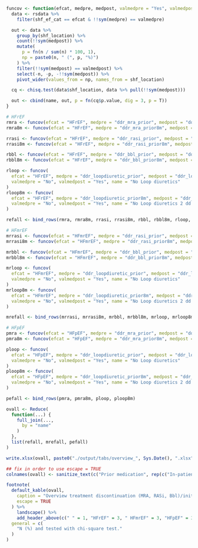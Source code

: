 ```r

funcov <- function(efcat, medpre, medpost, valmedpre = "Yes", valmedpost = "No", name) {
  data <- rsdata %>%
    filter(shf_ef_cat == efcat & !!sym(medpre) == valmedpre)

  out <- data %>%
    group_by(shf_location) %>%
    count(!!sym(medpost)) %>%
    mutate(
      p = fn(n / sum(n) * 100, 1),
      np = paste0(n, " (", p, "%)")
    ) %>%
    filter(!!sym(medpost) == valmedpost) %>%
    select(-n, -p, -!!sym(medpost)) %>%
    pivot_wider(values_from = np, names_from = shf_location)

  cq <- chisq.test(data$shf_location, data %>% pull(!!sym(medpost)))

  out <- cbind(name, out, p = fn(cq$p.value, dig = 3, p = T))
}

# HFrEF
rmra <- funcov(efcat = "HFrEF", medpre = "ddr_mra_prior", medpost = "ddr_mra_post", name = "MRA")
rmra8m <- funcov(efcat = "HFrEF", medpre = "ddr_mra_prior8m", medpost = "ddr_mra_post", name = "MRA 2 dd / 8 mo")

rrasi <- funcov(efcat = "HFrEF", medpre = "ddr_rasi_prior", medpost = "ddr_rasi_post", name = "RASi")
rrasi8m <- funcov(efcat = "HFrEF", medpre = "ddr_rasi_prior8m", medpost = "ddr_rasi_post", name = "RASi 2 dd / 8 mo")

rbbl <- funcov(efcat = "HFrEF", medpre = "ddr_bbl_prior", medpost = "ddr_bbl_post", name = "Bbl")
rbbl8m <- funcov(efcat = "HFrEF", medpre = "ddr_bbl_prior8m", medpost = "ddr_bbl_post", name = "Bbl 2 dd / 8 mo")

rloop <- funcov(
  efcat = "HFrEF", medpre = "ddr_loopdiuretic_prior", medpost = "ddr_loopdiuretic_post",
  valmedpre = "No", valmedpost = "Yes", name = "No Loop diuretics"
)
rloop8m <- funcov(
  efcat = "HFrEF", medpre = "ddr_loopdiuretic_prior8m", medpost = "ddr_loopdiuretic_post",
  valmedpre = "No", valmedpost = "Yes", name = "No Loop diuretics 2 dd / 8 mo"
)

refall <- bind_rows(rmra, rmra8m, rrasi, rrasi8m, rbbl, rbbl8m, rloop, rloop8m)

# HFmrEF
mrrasi <- funcov(efcat = "HFmrEF", medpre = "ddr_rasi_prior", medpost = "ddr_rasi_post", name = "RASi")
mrrasi8m <- funcov(efcat = "HFmrEF", medpre = "ddr_rasi_prior8m", medpost = "ddr_rasi_post", name = "RASi 2 dd / 8 mo")

mrbbl <- funcov(efcat = "HFmrEF", medpre = "ddr_bbl_prior", medpost = "ddr_bbl_post", name = "Bbl")
mrbbl8m <- funcov(efcat = "HFmrEF", medpre = "ddr_bbl_prior8m", medpost = "ddr_bbl_post", name = "Bbl 2 dd / 8 mo")

mrloop <- funcov(
  efcat = "HFmrEF", medpre = "ddr_loopdiuretic_prior", medpost = "ddr_loopdiuretic_post",
  valmedpre = "No", valmedpost = "Yes", name = "No Loop diuretics"
)
mrloop8m <- funcov(
  efcat = "HFmrEF", medpre = "ddr_loopdiuretic_prior8m", medpost = "ddr_loopdiuretic_post",
  valmedpre = "No", valmedpost = "Yes", name = "No Loop diuretics 2 dd / 8 mo"
)

mrefall <- bind_rows(mrrasi, mrrasi8m, mrbbl, mrbbl8m, mrloop, mrloop8m)

# HFpEF
pmra <- funcov(efcat = "HFpEF", medpre = "ddr_mra_prior", medpost = "ddr_mra_post", name = "MRA")
pmra8m <- funcov(efcat = "HFpEF", medpre = "ddr_mra_prior8m", medpost = "ddr_mra_post", name = "MRA 2 dd / 8 mo")

ploop <- funcov(
  efcat = "HFpEF", medpre = "ddr_loopdiuretic_prior", medpost = "ddr_loopdiuretic_post",
  valmedpre = "No", valmedpost = "Yes", name = "No Loop diuretics"
)
ploop8m <- funcov(
  efcat = "HFpEF", medpre = "ddr_loopdiuretic_prior8m", medpost = "ddr_loopdiuretic_post",
  valmedpre = "No", valmedpost = "Yes", name = "No Loop diuretics 2 dd / 8 mo"
)

pefall <- bind_rows(pmra, pmra8m, ploop, ploop8m)

ovall <- Reduce(
  function(...) {
    full_join(...,
      by = "name"
    )
  },
  list(refall, mrefall, pefall)
)

write.xlsx(ovall, paste0("./output/tabs/overview_", Sys.Date(), ".xlsx"), rowNames = FALSE)

## fix in order to use escape = TRUE
colnames(ovall) <- sanitize_text(c("Prior medication", rep(c("In-patient", "Out-patient", "p-value"), 3)))

footnote(
  default_kable(ovall,
    caption = "Overview treatment discontinuation (MRA, RASi, Bbl)/initiation (Loopdiuretics)",
    escape = TRUE
  ) %>%
    landscape() %>%
    add_header_above(c(" " = 1, "HFrEF" = 3, " HFmrEF" = 3, "HFpEF" = 3)),
  general = c(
    "N (%) and tested with chi-square test."
  )
)
```
